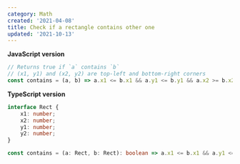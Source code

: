 ```yaml
---
category: Math
created: '2021-04-08'
title: Check if a rectangle contains other one
updated: '2021-10-13'
---
```


**JavaScript version**

```js contains.js
// Returns true if `a` contains `b`
// (x1, y1) and (x2, y2) are top-left and bottom-right corners
const contains = (a, b) => a.x1 <= b.x1 && a.y1 <= b.y1 && a.x2 >= b.x2 && a.y2 >= b.y2;
```

**TypeScript version**

```ts contains.ts
interface Rect {
    x1: number;
    x2: number;
    y1: number;
    y2: number;
}

const contains = (a: Rect, b: Rect): boolean => a.x1 <= b.x1 && a.y1 <= b.y1 && a.x2 >= b.x2 && a.y2 >= b.y2;
```
